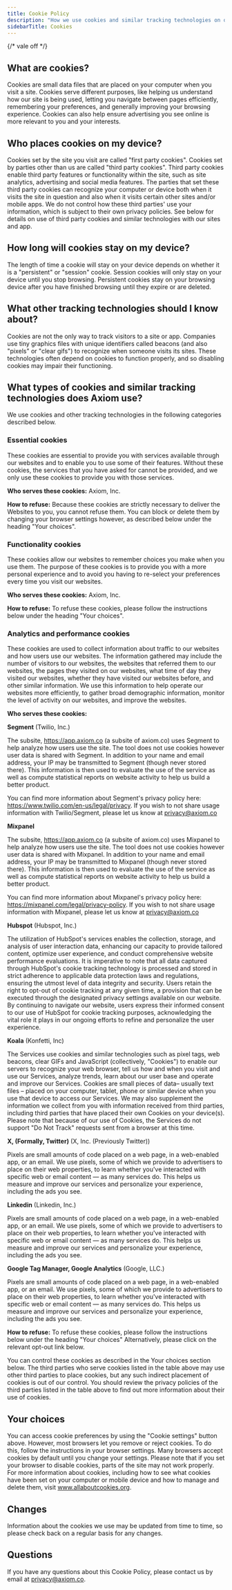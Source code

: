```yaml
---
title: Cookie Policy
description: "How we use cookies and similar tracking technologies on our websites."
sidebarTitle: Cookies
---
```


{/* vale off */}

## What are cookies?

Cookies are small data files that are placed on your computer when you visit a site. Cookies serve different purposes, like helping us understand how our site is being used, letting you navigate between pages efficiently, remembering your preferences, and generally improving your browsing experience. Cookies can also help ensure advertising you see online is more relevant to you and your interests.

## Who places cookies on my device?

Cookies set by the site you visit are called "first party cookies". Cookies set by parties other than us are called "third party cookies". Third party cookies enable third party features or functionality within the site, such as site analytics, advertising and social media features. The parties that set these third party cookies can recognize your computer or device both when it visits the site in question and also when it visits certain other sites and/or mobile apps. We do not control how these third parties' use your information, which is subject to their own privacy policies. See below for details on use of third party cookies and similar technologies with our sites and app.

## How long will cookies stay on my device?

The length of time a cookie will stay on your device depends on whether it is a "persistent" or "session" cookie. Session cookies will only stay on your device until you stop browsing. Persistent cookies stay on your browsing device after you have finished browsing until they expire or are deleted.

## What other tracking technologies should I know about?

Cookies are not the only way to track visitors to a site or app. Companies use tiny graphics files with unique identifiers called beacons (and also "pixels" or "clear gifs") to recognize when someone visits its sites. These technologies often depend on cookies to function properly, and so disabling cookies may impair their functioning.

## What types of cookies and similar tracking technologies does Axiom use?

We use cookies and other tracking technologies in the following categories described below.

### Essential cookies

These cookies are essential to provide you with services available through our websites and to enable you to use some of their features. Without these cookies, the services that you have asked for cannot be provided, and we only use these cookies to provide you with those services.

**Who serves these cookies:** Axiom, Inc.

**How to refuse:** Because these cookies are strictly necessary to deliver the Websites to you, you cannot refuse them. You can block or delete them by changing your browser settings however, as described below under the heading "Your choices".

### Functionality cookies

These cookies allow our websites to remember choices you make when you use them. The purpose of these cookies is to provide you with a more personal experience and to avoid you having to re-select your preferences every time you visit our websites.

**Who serves these cookies:** Axiom, Inc.

**How to refuse:** To refuse these cookies, please follow the instructions below under the heading "Your choices".

### Analytics and performance cookies

These cookies are used to collect information about traffic to our websites and how users use our websites. The information gathered may include the number of visitors to our websites, the websites that referred them to our websites, the pages they visited on our websites, what time of day they visited our websites, whether they have visited our websites before, and other similar information. We use this information to help operate our websites more efficiently, to gather broad demographic information, monitor the level of activity on our websites, and improve the websites.

**Who serves these cookies:**

**Segment** (Twilio, Inc.)

The subsite, https://app.axiom.co (a subsite of axiom.co) uses Segment to help analyze how users use the site. The tool does not use cookies however user data is shared with Segment. In addition to your name and email address, your IP may be transmitted to Segment (though never stored there). This information is then used to evaluate the use of the service as well as compute statistical reports on website activity to help us build a better product.

You can find more information about Segment's privacy policy here: https://www.twilio.com/en-us/legal/privacy. If you wish to not share usage information with Twilio/Segment, please let us know at privacy@axiom.co

**Mixpanel**

The subsite, https://app.axiom.co (a subsite of axiom.co) uses Mixpanel to help analyze how users use the site. The tool does not use cookies however user data is shared with Mixpanel. In addition to your name and email address, your IP may be transmitted to Mixpanel (though never stored there). This information is then used to evaluate the use of the service as well as compute statistical reports on website activity to help us build a better product.

You can find more information about Mixpanel's privacy policy here: https://mixpanel.com/legal/privacy-policy. If you wish to not share usage information with Mixpanel, please let us know at privacy@axiom.co

**Hubspot** (Hubspot, Inc.)

The utilization of HubSpot's services enables the collection, storage, and analysis of user interaction data, enhancing our capacity to provide tailored content, optimize user experience, and conduct comprehensive website performance evaluations. It is imperative to note that all data captured through HubSpot's cookie tracking technology is processed and stored in strict adherence to applicable data protection laws and regulations, ensuring the utmost level of data integrity and security. Users retain the right to opt-out of cookie tracking at any given time, a provision that can be executed through the designated privacy settings available on our website. By continuing to navigate our website, users express their informed consent to our use of HubSpot for cookie tracking purposes, acknowledging the vital role it plays in our ongoing efforts to refine and personalize the user experience.

**Koala** (Konfetti, Inc)

The Services use cookies and similar technologies such as pixel tags, web beacons, clear GIFs and JavaScript (collectively, "Cookies") to enable our servers to recognize your web browser, tell us how and when you visit and use our Services, analyze trends, learn about our user base and operate and improve our Services. Cookies are small pieces of data– usually text files – placed on your computer, tablet, phone or similar device when you use that device to access our Services. We may also supplement the information we collect from you with information received from third parties, including third parties that have placed their own Cookies on your device(s). Please note that because of our use of Cookies, the Services do not support "Do Not Track" requests sent from a browser at this time.

**X, (Formally, Twitter)** (X, Inc. (Previously Twitter))

Pixels are small amounts of code placed on a web page, in a web-enabled app, or an email. We use pixels, some of which we provide to advertisers to place on their web properties, to learn whether you've interacted with specific web or email content — as many services do. This helps us measure and improve our services and personalize your experience, including the ads you see.

**Linkedin** (Linkedin, Inc.)

Pixels are small amounts of code placed on a web page, in a web-enabled app, or an email. We use pixels, some of which we provide to advertisers to place on their web properties, to learn whether you've interacted with specific web or email content — as many services do. This helps us measure and improve our services and personalize your experience, including the ads you see.

**Google Tag Manager, Google Analytics** (Google, LLC.)

Pixels are small amounts of code placed on a web page, in a web-enabled app, or an email. We use pixels, some of which we provide to advertisers to place on their web properties, to learn whether you've interacted with specific web or email content — as many services do. This helps us measure and improve our services and personalize your experience, including the ads you see.

**How to refuse:** To refuse these cookies, please follow the instructions below under the heading "Your choices" Alternatively, please click on the relevant opt-out link below.

You can control these cookies as described in the Your choices section below. The third parties who serve cookies listed in the table above may use other third parties to place cookies, but any such indirect placement of cookies is out of our control. You should review the privacy policies of the third parties listed in the table above to find out more information about their use of cookies.

## Your choices

You can access cookie preferences by using the "Cookie settings" button above. However, most browsers let you remove or reject cookies. To do this, follow the instructions in your browser settings. Many browsers accept cookies by default until you change your settings. Please note that if you set your browser to disable cookies, parts of the site may not work properly. For more information about cookies, including how to see what cookies have been set on your computer or mobile device and how to manage and delete them, visit www.allaboutcookies.org.

## Changes

Information about the cookies we use may be updated from time to time, so please check back on a regular basis for any changes.

## Questions

If you have any questions about this Cookie Policy, please contact us by email at privacy@axiom.co.
